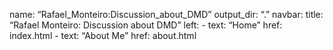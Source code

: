 name: "Rafael_Monteiro:Discussion_about_DMD"
output_dir: "."
navbar:
  title: "Rafael Monteiro: Discussion about DMD"
  left:
    - text: "Home"
      href: index.html
    - text: "About Me"
      href: about.html